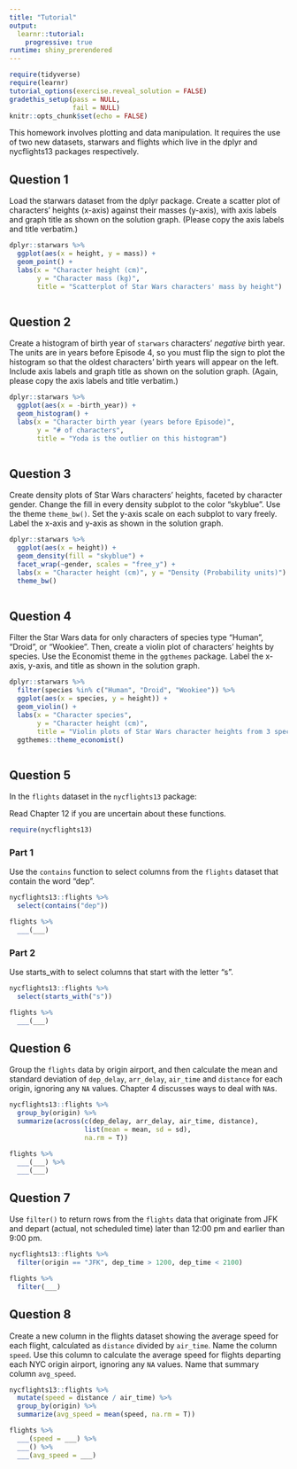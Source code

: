 ```yaml
---
title: "Tutorial"
output:
  learnr::tutorial:
    progressive: true
runtime: shiny_prerendered
---
```


```r
require(tidyverse)
require(learnr)
tutorial_options(exercise.reveal_solution = FALSE)
gradethis_setup(pass = NULL,
                fail = NULL)
knitr::opts_chunk$set(echo = FALSE)
```

This homework involves plotting and data manipulation. It requires the use of two new datasets, starwars and flights which live in the dplyr and nycflights13 packages respectively.

## Question 1

Load the starwars dataset from the dplyr package. Create a scatter plot of characters' heights (x-axis) against their masses (y-axis), with axis labels and graph title as shown on the solution graph. (Please copy the axis labels and title verbatim.)

```r
dplyr::starwars %>% 
  ggplot(aes(x = height, y = mass)) +
  geom_point() +
  labs(x = "Character height (cm)",
       y = "Character mass (kg)",
       title = "Scatterplot of Star Wars characters' mass by height")
```

```r

```

## Question 2

Create a histogram of birth year of `starwars` characters' _negative_ birth year. The units are in years before Episode 4, so you must flip the sign to plot the histogram so that the oldest characters' birth years will appear on the left. Include axis labels and graph title as shown on the solution graph. (Again, please copy the axis labels and title verbatim.)

```r
dplyr::starwars %>% 
  ggplot(aes(x = -birth_year)) +
  geom_histogram() +
  labs(x = "Character birth year (years before Episode)",
       y = "# of characters",
       title = "Yoda is the outlier on this histogram")
```

```r

```

## Question 3

Create density plots of Star Wars characters' heights, faceted by character gender. Change the fill in every density subplot to the color "skyblue". Use the theme `theme_bw()`. Set the y-axis scale on each subplot to vary freely. Label the x-axis and y-axis as shown in the solution graph.

```r
dplyr::starwars %>% 
  ggplot(aes(x = height)) +
  geom_density(fill = "skyblue") +
  facet_wrap(~gender, scales = "free_y") +
  labs(x = "Character height (cm)", y = "Density (Probability units)") +
  theme_bw()
```

```r

```

## Question 4

Filter the Star Wars data for only characters of species type "Human", "Droid", or "Wookiee". Then, create a violin plot of characters' heights by species. Use the Economist theme in the `ggthemes` package. Label the x-axis, y-axis, and title as shown in the solution graph.

```r
dplyr::starwars %>% 
  filter(species %in% c("Human", "Droid", "Wookiee")) %>% 
  ggplot(aes(x = species, y = height)) +
  geom_violin() +
  labs(x = "Character species",
       y = "Character height (cm)",
       title = "Violin plots of Star Wars character heights from 3 species") +
  ggthemes::theme_economist()
```

```r

```

## Question 5

In the `flights` dataset in the `nycflights13` package:

Read Chapter 12 if you are uncertain about these functions.

```r
require(nycflights13)
```


### Part 1

Use the `contains` function to select columns from the `flights` dataset that contain the word "dep".

```r
nycflights13::flights %>% 
  select(contains("dep"))
```

```r
flights %>%
  ___(___)
```

### Part 2

Use starts_with to select columns that start with the letter "s". 

```r
nycflights13::flights %>% 
  select(starts_with("s"))
```

```r
flights %>%
  ___(___)
```

## Question 6

Group the `flights` data by origin airport, and then calculate the mean and standard deviation of `dep_delay`, `arr_delay`, `air_time` and `distance` for each origin, ignoring any `NA` values. Chapter 4 discusses ways to deal with `NA`s.

```r
nycflights13::flights %>% 
  group_by(origin) %>% 
  summarize(across(c(dep_delay, arr_delay, air_time, distance),
                   list(mean = mean, sd = sd), 
                   na.rm = T))
```

```r
flights %>%
  ___(___) %>% 
  ___(___)
```

## Question 7

Use `filter()` to return rows from the `flights` data that originate from JFK and depart (actual, not scheduled time) later than 12:00 pm and earlier than 9:00 pm.

```r
nycflights13::flights %>% 
  filter(origin == "JFK", dep_time > 1200, dep_time < 2100)
```

```r
flights %>%
  filter(___)
```

## Question 8

Create a new column in the flights dataset showing the average speed for each flight, calculated as `distance` divided by `air_time`. Name the column `speed`. Use this column to calculate the average speed for flights departing each NYC origin airport, ignoring any `NA` values. Name that summary column `avg_speed`.

```r
nycflights13::flights %>% 
  mutate(speed = distance / air_time) %>% 
  group_by(origin) %>% 
  summarize(avg_speed = mean(speed, na.rm = T))
```

```r
flights %>%
  ___(speed = ___) %>% 
  ___() %>% 
  ___(avg_speed = ___)
```
